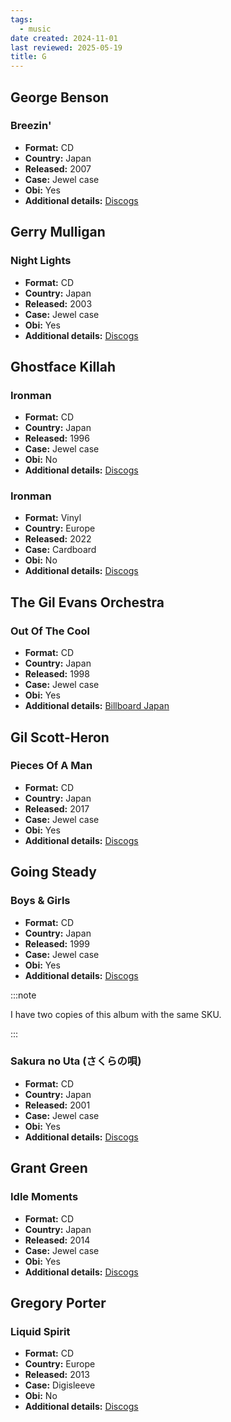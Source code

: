 ```yaml
---
tags:
  - music
date created: 2024-11-01
last reviewed: 2025-05-19
title: G
---
```


## George Benson

### Breezin'

- **Format:** CD
- **Country:** Japan
- **Released:** 2007
- **Case:** Jewel case
- **Obi:** Yes
- **Additional details:** [Discogs](https://www.discogs.com/release/12864519-George-Benson-Breezin)

## Gerry Mulligan 

### Night Lights

- **Format:** CD
- **Country:** Japan
- **Released:** 2003
- **Case:** Jewel case
- **Obi:** Yes
- **Additional details:** [Discogs](https://www.discogs.com/release/28084291-Gerry-Mulligan-Night-Lights)

## Ghostface Killah

### Ironman

- **Format:** CD
- **Country:** Japan
- **Released:** 1996
- **Case:** Jewel case
- **Obi:** No
- **Additional details:** [Discogs](https://www.discogs.com/release/11489545-Ghostface-Killah-Ironman)

### Ironman

- **Format:** Vinyl
- **Country:** Europe
- **Released:** 2022
- **Case:** Cardboard
- **Obi:** No
- **Additional details:** [Discogs](https://www.discogs.com/release/22335604-Ghostface-Killah-Ironman)

## The Gil Evans Orchestra

### Out Of The Cool

- **Format:** CD
- **Country:** Japan
- **Released:** 1998
- **Case:** Jewel case
- **Obi:** Yes
- **Additional details:** [Billboard Japan](https://www.billboard-japan.com/goods/detail/334113)

## Gil Scott-Heron

### Pieces Of A Man

- **Format:** CD
- **Country:** Japan
- **Released:** 2017
- **Case:** Jewel case
- **Obi:** Yes
- **Additional details:** [Discogs](https://www.discogs.com/release/11072109-Gil-Scott-Heron-Pieces-Of-A-Man-3)

## Going Steady

### Boys & Girls

- **Format:** CD
- **Country:** Japan
- **Released:** 1999
- **Case:** Jewel case
- **Obi:** Yes
- **Additional details:** [Discogs](https://www.discogs.com/release/4449696-Going-Steady-Boys-Girls)

:::note

I have two copies of this album with the same SKU.

:::

### Sakura no Uta (さくらの唄)

- **Format:** CD
- **Country:** Japan
- **Released:** 2001
- **Case:** Jewel case
- **Obi:** Yes
- **Additional details:** [Discogs](https://www.discogs.com/release/4449798-Going-Steady-%E3%81%95%E3%81%8F%E3%82%89%E3%81%AE%E5%94%84)

## Grant Green

### Idle Moments

- **Format:** CD
- **Country:** Japan
- **Released:** 2014
- **Case:** Jewel case
- **Obi:** Yes
- **Additional details:** [Discogs](https://www.discogs.com/release/11761062-Grant-Green-Idle-Moments)

## Gregory Porter

### Liquid Spirit

- **Format:** CD
- **Country:** Europe
- **Released:** 2013
- **Case:** Digisleeve
- **Obi:** No
- **Additional details:** [Discogs](https://www.discogs.com/release/4883483-Gregory-Porter-Liquid-Spirit)
